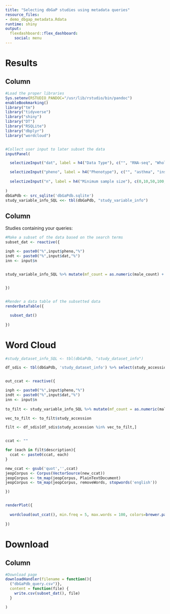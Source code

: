 ```yaml
---
title: "Selecting dbGaP studies using metadata queries"
resource_files:
- demo_dbgap_metadata.Rdata
runtime: shiny
output:
  flexdashboard::flex_dashboard:
    social: menu
---
```


Results
============================================


Column {.sidebar}
-----------------------------------------------------------------------

  
```r


#Load the proper libraries
Sys.setenv(RSTUDIO_PANDOC="/usr/lib/rstudio/bin/pandoc")
enableBookmarking()
library("tm")
library("tidyverse")
library("shiny")
library("DT")
library("RSQLite")
library("dbplyr")
library("wordcloud")


#Collect user input to later subset the data
inputPanel(

  selectizeInput("dat", label = h4("Data Type"), c("", "RNA-seq", "Whole Genome Sequencing", "Whole Exome Sequencing")),

  selectizeInput("pheno", label = h4("Phenotype"), c("", "asthma", "insomnia", "hypertension")),
  
  selectizeInput("n", label = h4("Minimum sample size"), c(0,10,50,100,500,1000,5000,10000), selected = 10000)
  
)
dbGaPdb <- src_sqlite('dbGaPdb.sqlite')
study_variable_info_SQL <<- tbl(dbGaPdb, "study_variable_info")

```


Column
-----------------------------------------------------------------------

Studies containing your queries:

```r


#Make a subset of the data based on the search terms
subset_dat <- reactive({

inph <- paste0("%",input$pheno,"%")
indt <- paste0("%",input$dat,"%")
inn <- input$n


study_variable_info_SQL %>% mutate(mf_count = as.numeric(male_count) + as.numeric(female_count)) %>% filter(mf_count > as.numeric(inn)) %>% filter(description %LIKE% inph) %>% filter(description %LIKE% indt) %>% data.frame()
  

})


#Render a data table of the subsetted data
renderDataTable({

  subset_dat()
  
})


```


Word Cloud
========================================


```r

#study_dataset_info_SQL <- tbl(dbGaPdb, "study_dataset_info")

df_sdis <- tbl(dbGaPdb, 'study_dataset_info') %>% select(study_accession, description) %>% data.frame()


out_ccat <- reactive({

inph <- paste0("%",input$pheno,"%")
indt <- paste0("%",input$dat,"%")
inn <- input$n
  
to_filt <- study_variable_info_SQL %>% mutate(mf_count = as.numeric(male_count) + as.numeric(female_count)) %>% filter(mf_count > as.numeric(inn)) %>% filter(description %LIKE% inph) %>% filter(description %LIKE% indt) %>% data.frame()

vec_to_filt <- to_filt$study_accession

filt <- df_sdis[df_sdis$study_accession %in% vec_to_filt,]


ccat <- ""

for (each in filt$description){
  ccat <- paste0(ccat, each)
}

new_ccat <- gsub('quot','',ccat)
jeopCorpus <- Corpus(VectorSource(new_ccat))
jeopCorpus <- tm_map(jeopCorpus, PlainTextDocument)
jeopCorpus <- tm_map(jeopCorpus, removeWords, stopwords('english'))

})


renderPlot({
  
  wordcloud(out_ccat(), min.freq = 5, max.words = 100, colors=brewer.pal(6,"Dark2"), scale=c(6,2), random.order = FALSE)
  
})

```



Download
========================================


Column
-----------------------------------------------------------------------




```r


#Download page
downloadHandler(filename = function(){
  ("dbGaPdb_query.csv")},
  content = function(file) {
    write.csv(subset_dat(), file)
  }

)


```
